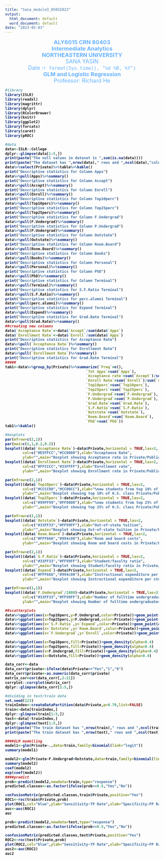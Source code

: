 ---
title: "Sana_module3_05032023"
output:
  html_document: default
  word_document: default
date: "2023-05-03"
---
<CENTER>
<B>
<FONT size=4, color="#66B2FF">
ALY6015 CRN 80403<BR>
Intermediate Analytics<BR>
NORTHEASTERN UNIVERSITY<BR>
</B>
SANA YASIN<BR>
Date :`r format(Sys.time(), "%d %B, %Y")`<BR>
<B>GLM and Logistic Regression</B><BR>
Professor:  Richard He<BR><P>
</FONT>
<B>
</CENTER>
```{r libraries and Data , echo=FALSE, message=FALSE, warning=FALSE}
#library
library(ISLR)
library(readxl)
library(magrittr)
library(dplyr)
library(RColorBrewer)
library(knitr)
library(ggplot2)
library(forcats)
library(caret)
library(pROC)

#data
data<-ISLR::College
dplyr::glimpse(data[1:5,])
print(paste("The null values in dataset is ",sum(is.na(data))))
print(paste("The dataset has ",nrow(data)," rows and ",ncol(data),"columns"))
data%>%select(Private)%>%table%>%kable()
print("Descriptive statistics for Column Apps")
data%>%pull(Apps)%>%summary()
print("Descriptive statistics for Column Accept")
data%>%pull(Accept)%>%summary()
print("Descriptive statistics for Column Enroll")
data%>%pull(Enroll)%>%summary()
print("Descriptive statistics for Column Top10perc")
data%>%pull(Top10perc)%>%summary()
print("Descriptive statistics for Column Top25perc")
data%>%pull(Top25perc)%>%summary()
print("Descriptive statistics for Column F.Undergrad")
data%>%pull(F.Undergrad)%>%summary()
print("Descriptive statistics for Column P.Undergrad")
data%>%pull(P.Undergrad)%>%summary()
print("Descriptive statistics for Column Outstate")
data%>%pull(Outstate)%>%summary()
print("Descriptive statistics for Column Room.Board")
data%>%pull(Room.Board)%>%summary()
print("Descriptive statistics for Column Books")
data%>%pull(Books)%>%summary()
print("Descriptive statistics for Column Personal")
data%>%pull(Personal)%>%summary()
print("Descriptive statistics for Column PhD")
data%>%pull(PhD)%>%summary()
print("Descriptive statistics for Column Terminal")
data%>%pull(Terminal)%>%summary()
print("Descriptive statistics for S.F.Ratio Terminal")
data%>%pull(S.F.Ratio)%>%summary()
print("Descriptive statistics for perc.alumni Terminal")
data%>%pull(perc.alumni)%>%summary()
print("Descriptive statistics for Expend Terminal")
data%>%pull(Expend)%>%summary()
print("Descriptive statistics for Grad.Rate Terminal")
data%>%pull(Grad.Rate)%>%summary()
##creating new columns 
data$`Acceptance Rate`<-data$`Accept`/sum(data$`Apps`)
data$`Enrollment Rate`<-data$`Enroll`/sum(data$`Apps`)
print("Descriptive statistics for Acceptance Rate")
data%>%pull(`Acceptance Rate`)%>%summary()
print("Descriptive statistics for Enrollment Rate")
data%>%pull(`Enrollment Rate`)%>%summary()
print("Descriptive statistics for Grad.Rate Terminal")
#####
tab1<-data%>%group_by(Private)%>%summarize(`Freq`=n(),
                                     `Tot Apps`=sum(`Apps`),
                                     `Acceptance rate`=sum(`Accept`)/sum(`Apps`),
                                     `Enroll Rate`=sum(`Enroll`)/sum(`Apps`),
                                     `Top10perc`=sum(`Top10perc`),
                                     `Top25perc`=sum(`Top25perc`),
                                     `F.Undergrad`=sum(`F.Undergrad`),
                                     `P.Undergrad`=sum(`P.Undergrad`),
                                     `Grad.Rate`=sum(`Grad.Rate`),
                                     `S.F.Ratio`=sum(`S.F.Ratio`),
                                     `Outstate`=sum(`Outstate`),
                                     `Room.Board`=sum(`Room.Board`),
                                     `PhD`=sum(`PhD`))
tab1%>%kable()


```

```{r EDA, echo=FALSE, message=FALSE, warning=FALSE}
#boxplots
par(mfrow=c(2,1))
par(mai=c(1,1,0.2,0.2))
boxplot((data$`Acceptance Rate`)~data$Private,horizontal = TRUE,las=2,
        col=c("#E5FFCC","#CC0000"),xlab="Acceptance Rate",
        ylab="",main="Boxplot showing Acceptance rate in Private/Public university")
boxplot((data$`Enrollment Rate`)~data$Private,horizontal = TRUE,las=2,
        col=c("#FFCCCC","#33FFFF"),xlab="Enrollment rate",
        ylab="",main="Boxplot showing Enrollment rate in Private/Public university")

par(mfrow=c(2,1))
boxplot((data$`Top10perc`)~data$Private,horizontal = TRUE,las=2,
        col=c("#CCCC00","#CC00CC"),xlab="%new students from top 10% of H.S. class",
        ylab="",main="Boxplot showing top 10% of H.S. class Private/Public university")
boxplot((data$`Top25perc`)~data$Private,horizontal = TRUE,las=2,
        col=c("#99FF99","#FF8000"),xlab="%new students from top 25% of H.S. class",
        ylab="",main="Boxplot showing top 25% of H.S. class Private/Public university")

par(mfrow=c(2,1))
boxplot((data$`Outstate`)~data$Private,horizontal = TRUE,las=2,
        col=c("#33FF33","#FF99FF"),xlab="Out-of-state tuition",
        ylab="",main="Boxplot showing Out-of-state tuition in Private/Public university")
boxplot((data$`Room.Board`)~data$Private,horizontal = TRUE,las=2,
        col=c("#FFF666","#994c00"),xlab="Room and board costs",
        ylab="",main="Boxplot showing Room and board costs in Private/Public university")

par(mfrow=c(2,1))
boxplot((data$`S.F.Ratio`)~data$Private,horizontal = TRUE,las=2,
        col=c("#33FF33","#FF99FF"),xlab="Student/faculty ratio",
        ylab="",main="Boxplot showing Student/faculty ratio in Private/Public university")
boxplot((data$`Expend`)~data$Private,horizontal = TRUE,las=2,
        col=c("#FFF666","#994c00"),xlab="Instructional expenditure per student",
        ylab="",main="Boxplot showing Instructional expenditure per student in Private/Public university")

par(mfrow=c(1,1))
boxplot((data$`F.Undergrad`/1000)~data$Private,horizontal = TRUE,las=2,
        col=c("#33FF33","#FF99FF"),xlab="Number of fulltime undergraduates",
        ylab="",main="Boxplot showing Number of fulltime undergraduates in Private/Public university")
```

```{r echo=FALSE, message=FALSE, warning=FALSE}
##scatterplots
data%>%ggplot(aes(x=Top10perc,y=F.Undergrad,color=Private))+geom_point(aes(shape=Private))
data%>%ggplot(aes(x=Top25perc,y=F.Undergrad,color=Private))+geom_point(aes(shape=Private))
data%>%ggplot(aes(x=`S.F.Ratio`,y=`Expend`,color=Private))+geom_point(aes(shape=Private))
data%>%ggplot(aes(x=`Outstate`,y=`Room.Board`,color=Private))+geom_point(aes(shape=Private))
data%>%ggplot(aes(x=`F.Undergrad`,y=`Enroll`,color=Private))+geom_point(aes(shape=Private))

```

```{r density plots , echo=FALSE, message=FALSE, warning=FALSE}
data%>%ggplot(aes(x=Top10perc,fill=Private))+geom_density(alpha=0.4)
data%>%ggplot(aes(x=Top25perc,fill=Private))+geom_density(alpha=0.4)
data%>%ggplot(aes(x=F.Undergrad,fill=Private))+geom_density(alpha=0.4)
data%>%ggplot(aes(x=Outstate,fill=Private))+geom_density(alpha=0.4)
```


```{r}
data_corr<-data
data_corr$private<-ifelse(data$Private=="Yes","1","0")
data_corr$private<-as.numeric(data_corr$private)
matrix_cor=cor(data_corr[,2:21])
corrplot::corrplot(matrix_cor)
dplyr::glimpse(data_corr[1:5,])
```



```{r test/train, echo=FALSE, message=FALSE, warning=FALSE}
#dividing in test/train data
set.seed(123)
trainIndex<-createDataPartition(data$Private,p=0.70,list=FALSE)
train<-data[trainIndex,]
dplyr::glimpse(train[1:5,])
test<-data[-trainIndex,]
dplyr::glimpse(test[1:5,])
print(paste("The train dataset has ",nrow(train)," rows and ",ncol(train),"columns"))
print(paste("The train dataset has ",nrow(test)," rows and ",ncol(test),"columns"))
```

```{r logistic regression, echo=FALSE, message=FALSE, warning=FALSE}
####GLM modelling
model1<-glm(Private~.,data=train,family=binomial(link="logit"))
summary(model1)

model2<-glm(Private~F.Undergrad+Outstate,data=train,family=binomial(link="logit"))
summary(model2)
coef(model2)
exp(coef(model2))
####predict
prob<-predict(model2,newdata=train,type="response")
predicted.classes<-as.factor(ifelse(prob>=0.5,"Yes","No"))

confusionMatrix(predicted.classes,train$Private,positive="Yes")
ROC1<-roc(train$Private,prob)
plot(ROC1,col="blue",ylab="Sensitivity-TP Rate",xlab="Specificity-FP Rate")
auc<-auc(ROC1)
auc

```

```{r test data, echo=FALSE, message=FALSE, warning=FALSE}
prob<-predict(model2,newdata=test,type="response")
predicted.classes<-as.factor(ifelse(prob>=0.5,"Yes","No"))

confusionMatrix(predicted.classes,test$Private,positive="Yes")
ROC2<-roc(test$Private,prob)
plot(ROC2,col="blue",ylab="Sensitivity-TP Rate",xlab="Specificity-FP Rate")
auc2<-auc(ROC2)
auc2

```

